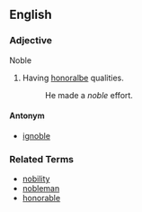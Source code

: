 ==English==
===Adjective===
Noble
# Having [[honoralbe]] qualities.
#: He made a ''noble'' effort.
====Antonym====
* [[ignoble]]

===Related Terms===
* [[nobility]]
* [[nobleman]]
* [[honorable]]